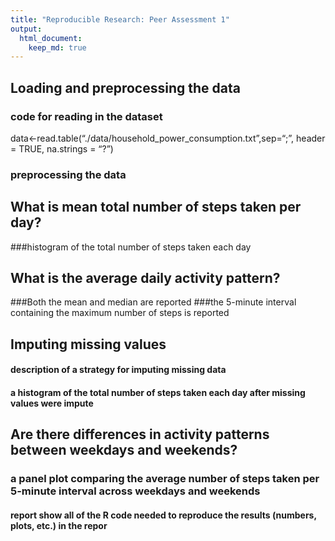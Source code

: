 ```yaml
---
title: "Reproducible Research: Peer Assessment 1"
output: 
  html_document:
    keep_md: true
---
```



## Loading and preprocessing the data

###  code  for reading in the dataset
data<-read.table("./data/household_power_consumption.txt",sep=";", header = TRUE, na.strings = "?")

### preprocessing the data



## What is mean total number of steps taken per day?
###histogram of the total number of steps taken each day


## What is the average daily activity pattern?
###Both the mean and median are reported
###the 5-minute interval containing the maximum number of steps is reported


## Imputing missing values
#### description of a strategy for imputing missing data

#### a histogram of the total number of steps taken each day after missing values were impute


## Are there differences in activity patterns between weekdays and weekends?
### a panel plot comparing the average number of steps taken per 5-minute interval across weekdays and weekends


####  report show all of the R code needed to reproduce the results (numbers, plots, etc.) in the repor


